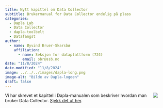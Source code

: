 ```yaml
---
title: Nytt kapittel om Data Collector
subtitle: Brukermanual for Data Collector endelig på plass 
categories:
  - Dapla Lab
  - Data Collector
  - dapla-toolbelt
  - Datafangst
author:
  - name: Øyvind Bruer-Skarsbø
    affiliation: 
      - name: Seksjon for dataplattform (724)
        email: obr@ssb.no
date: "11/8/2024"
date-modified: "11/8/2024"
image: ../../../images/dapla-long.png
image-alt: "Bilde av Dapla-logoen"
draft: false
---
```


![](../../../images/dapla-long.png){style="max-width: 40%; float: right;" fig-alt="Dapla logo"}
Vi har skrevet et kapittel i Dapla-manualen som beskriver hvordan man bruker Data Collector. [Sjekk det ut her](../../../statistikkere/data-collector.qmd). 

